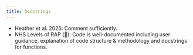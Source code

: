 ```yaml
---
title: Docstrings
---
```


:::{.guidelines}
* Heather et al. 2025: Comment sufficiently.
* NHS Levels of RAP (🥈): Code is well-documented including user guidance, explanation of code structure & methodology and docstrings for functions.
:::